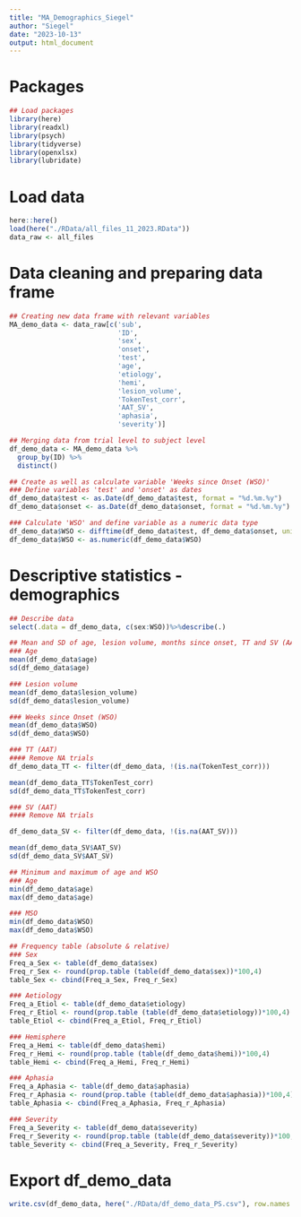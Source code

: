 ```yaml
---
title: "MA_Demographics_Siegel"
author: "Siegel"
date: "2023-10-13"
output: html_document
---
```

# Packages
```r
## Load packages
library(here)
library(readxl)
library(psych)
library(tidyverse)
library(openxlsx)
library(lubridate)
```

# Load data
```r
here::here()
load(here("./RData/all_files_11_2023.RData"))
data_raw <- all_files
```

# Data cleaning and preparing data frame
```r
## Creating new data frame with relevant variables
MA_demo_data <- data_raw[c('sub',
                           'ID',
                           'sex',
                           'onset',
                           'test',
                           'age',
                           'etiology',
                           'hemi',
                           'lesion_volume',
                           'TokenTest_corr',
                           'AAT_SV',
                           'aphasia',
                           'severity')]

## Merging data from trial level to subject level
df_demo_data <- MA_demo_data %>%
  group_by(ID) %>%
  distinct()

## Create as well as calculate variable 'Weeks since Onset (WSO)'
### Define variables 'test' and 'onset' as dates
df_demo_data$test <- as.Date(df_demo_data$test, format = "%d.%m.%y")
df_demo_data$onset <- as.Date(df_demo_data$onset, format = "%d.%m.%y")

### Calculate 'WSO' and define variable as a numeric data type
df_demo_data$WSO <- difftime(df_demo_data$test, df_demo_data$onset, units = "weeks")
df_demo_data$WSO <- as.numeric(df_demo_data$WSO)
```

# Descriptive statistics - demographics
```r
## Describe data
select(.data = df_demo_data, c(sex:WSO))%>%describe(.)

## Mean and SD of age, lesion volume, months since onset, TT and SV (AAT)
### Age
mean(df_demo_data$age)
sd(df_demo_data$age)

### Lesion volume
mean(df_demo_data$lesion_volume)
sd(df_demo_data$lesion_volume)

### Weeks since Onset (WSO)
mean(df_demo_data$WSO)
sd(df_demo_data$WSO)

### TT (AAT)
#### Remove NA trials
df_demo_data_TT <- filter(df_demo_data, !(is.na(TokenTest_corr)))

mean(df_demo_data_TT$TokenTest_corr)
sd(df_demo_data_TT$TokenTest_corr)

### SV (AAT)
#### Remove NA trials

df_demo_data_SV <- filter(df_demo_data, !(is.na(AAT_SV)))

mean(df_demo_data_SV$AAT_SV)
sd(df_demo_data_SV$AAT_SV)

## Minimum and maximum of age and WSO
### Age
min(df_demo_data$age)
max(df_demo_data$age)

### MSO
min(df_demo_data$WSO)
max(df_demo_data$WSO)

## Frequency table (absolute & relative)
### Sex
Freq_a_Sex <- table(df_demo_data$sex)
Freq_r_Sex <- round(prop.table (table(df_demo_data$sex))*100,4)
table_Sex <- cbind(Freq_a_Sex, Freq_r_Sex)

### Aetiology
Freq_a_Etiol <- table(df_demo_data$etiology)
Freq_r_Etiol <- round(prop.table (table(df_demo_data$etiology))*100,4)
table_Etiol <- cbind(Freq_a_Etiol, Freq_r_Etiol)

### Hemisphere
Freq_a_Hemi <- table(df_demo_data$hemi)
Freq_r_Hemi <- round(prop.table (table(df_demo_data$hemi))*100,4)
table_Hemi <- cbind(Freq_a_Hemi, Freq_r_Hemi)

### Aphasia
Freq_a_Aphasia <- table(df_demo_data$aphasia)
Freq_r_Aphasia <- round(prop.table (table(df_demo_data$aphasia))*100,4)
table_Aphasia <- cbind(Freq_a_Aphasia, Freq_r_Aphasia)

### Severity
Freq_a_Severity <- table(df_demo_data$severity)
Freq_r_Severity <- round(prop.table (table(df_demo_data$severity))*100,4)
table_Severity <- cbind(Freq_a_Severity, Freq_r_Severity)
```

# Export df_demo_data
```r
write.csv(df_demo_data, here("./RData/df_demo_data_PS.csv"), row.names = F)
```